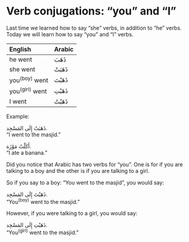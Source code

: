 # Verb conjugations: "you" and "I"

Last time we learned how to say "she" verbs, in addition to "he" verbs. Today we will learn how to say "you" and "I" verbs.

| English | Arabic |
|:--------------------|:--------------|
|he went           |[ذَهَبَ]{.ar} | 
|she went          | [ذَهَبَتْ]{.ar} |
|you^(boy)^ went   | [ذَهَبْتَ]{.ar} |
|you^(girl)^ went  | [ذَهَبْتِ]{.ar} |
|I went            | [ذَهَبْتُ]{.ar} |

Example:

[ذَهَبَتُ إِلَى المَسْجِد.]{.ar}  
"I went to the masjid."

[أَكَلْتُ مَوْزَة.]{.ar}  
"I ate a banana."

Did you notice that Arabic has two verbs for "you". One is for if you are talking to a boy and the other is if you are talking to a girl.

So if you say to a boy: "You went to the masjid", you would say:

[ذَهَبْتَ إِلَى المَسْجِد.]{.ar}  
"You^(boy)^ went to the masjid."

However, if you were talking to a girl, you would say:

[ذَهَبْتِ إِلَى المَسْجِد.]{.ar}  
"You^(girl)^ went to the masjid."


